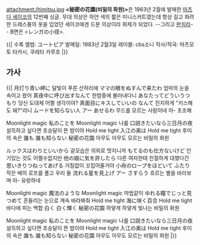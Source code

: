 attachment:/himitsu.jpg
'''<秘密の花園(비밀의 화원)>'''은 1983년 2월에 발매한 [[마츠다 세이코]]의 12번째 싱글. 무대 의상은 하얀 색의 짧은 미니스커트였는데 항상 길고 화려한 드레스풍의 옷을 입었던 세이코에겐 드문 의상이라 화제가 되었다. --그리고 [[판치라]]--
B면은 <レンガの小径>.

{{|
수록 앨범: ユートピア
발매일: 1983년 2월3일
레이블: cbs소니
작사/작곡: 마츠모토 타카시, 쿠레타 카루호
|}}

== 가사 ==
{{{#!html
<iframe width="420" height="315" src="//www.youtube.com/embed/U9-tNCcqRGI" frameborder="0" allowfullscreen></iframe>
}}}

{{|
月灯り青い岬に
달빛이 푸른 산허리에
ママの眼をぬすんで来たわ
엄마의 눈을 속이고 왔어
真夜中に呼び出すなんて
한밤중에 불러내다니
あなたってどういうつもり
당신 도대체 어쩔 생각이야?
真面目にキスしていいの なんて
진지하게 "키스해도 돼?"라니
ムードを知らない人 アー あせるわ
무드를 모르는 사람이네 아- 초조해

Moonlight magic 私のことを
Moonlight magic 나를
口説きたいなら三日月の夜
설득하고 싶다면 초승달이 뜬 밤이야
Hold me tight 入江の奥は
Hold me tight 후미의 속은
誰も 誰も知らない 秘密の花園
아무도 아무도 모르는 비밀의 화원

ルックスはわりといいから
겉모습은 의외로 멋지니까
もてるのも仕方ないけど
인기있는 것도 어쩔수없지만
他の娘に気を許したら
다른 여자한테 친절하게 대했다간
思いきりつねってあげる
거침없이 꼬집어줄거야
小舟のロープをほどいて ふたり
작은 배의 로프를 풀고 우리 둘
流れる星を見上げ アー さすらう
흐르는 별을 바라보며 아- 유랑하네

Moonlight magic 魔法のような
Moonlight magic 마법같이
ゆれる瞳でじっと見つめて
흔들리는 눈으로 계속 바라봐줘
Hold me tight 海に咲く百合
Hold me tight 바다에 피는 백합
白く 白く輝く 秘密の花園
하얗게 하얗게 빛나는 비밀의 화원

Moonlight magic 私のことを
Moonlight magic 나를
口説きたいなら三日月の夜
설득하고 싶다면 초승달이 뜬 밤이야
Hold me tight 入江の奥は
Hold me tight 후미의 속은
誰も 誰も知らない 秘密の花園
아무도 아무도 모르는 비밀의 화원
|}}

